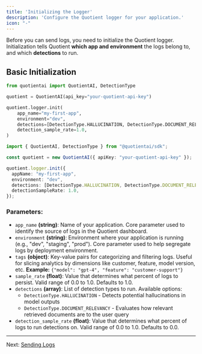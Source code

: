 ```yaml
---
title: 'Initializing the Logger'
description: 'Configure the Quotient logger for your application.'
icon: "-"
---
```


Before you can send logs, you need to initialize the Quotient logger. Initialization tells Quotient **which app and environment** the logs belong to, and which **detections** to run.

## Basic Initialization

<CodeGroup>

```python logging.py
from quotientai import QuotientAI, DetectionType

quotient = QuotientAI(api_key="your-quotient-api-key")

quotient.logger.init(
    app_name="my-first-app",
    environment="dev",
    detections=[DetectionType.HALLUCINATION, DetectionType.DOCUMENT_RELEVANCY],
    detection_sample_rate=1.0,
)
```

```typescript logging.ts
import { QuotientAI, DetectionType } from "@quotientai/sdk";

const quotient = new QuotientAI({ apiKey: "your-quotient-api-key" });

quotient.logger.init({
  appName: "my-first-app",
  environment: "dev",
  detections: [DetectionType.HALLUCINATION, DetectionType.DOCUMENT_RELEVANCY],
  detectionSampleRate: 1.0,
});
```

</CodeGroup>

### Parameters:

* `app_name` **(string)**: Name of your application. Core parameter used to identify the source of logs in the Quotient dashboard.
* `environment` **(string)**: Environment where your application is running (e.g., "dev", "staging", "prod"). Core parameter used to help segregate logs by deployment environment.
* `tags` **(object)**: Key-value pairs for categorizing and filtering logs. Useful for slicing analytics by dimensions like customer, feature, model version, etc. **Example:** `{"model": "gpt-4", "feature": "customer-support"}`
* `sample_rate` **(float)**: Value that determines what percent of logs to persist. Valid range of 0.0 to 1.0. Defaults to 1.0.
* `detections` **(array)**: List of detection types to run. Available options:
  - `DetectionType.HALLUCINATION` - Detects potential hallucinations in model outputs
  - `DetectionType.DOCUMENT_RELEVANCY` - Evaluates how relevant retrieved documents are to the user query
* `detection_sample_rate` **(float)**: Value that determines what percent of logs to run detections on. Valid range of 0.0 to 1.0. Defaults to 0.0.

---

Next: [Sending Logs](./sending)

